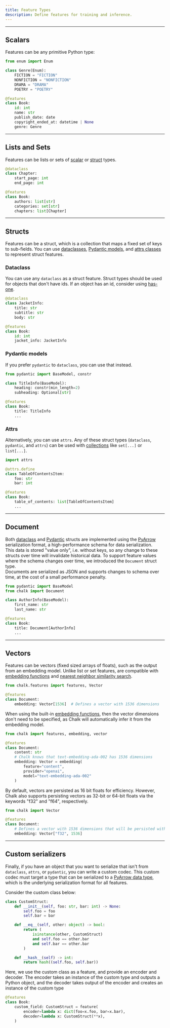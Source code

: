 ```yaml
---
title: Feature Types
description: Define features for training and inference.
---
```


---

## Scalars

Features can be any primitive Python type:

```python
from enum import Enum

class Genre(Enum):
    FICTION = "FICTION"
    NONFICTION = "NONFICTION"
    DRAMA = "DRAMA"
    POETRY = "POETRY"

@features
class Book:
    id: int
    name: str
    publish_date: date
    copyright_ended_at: datetime | None
    genre: Genre

```


---

## Lists and Sets

Features can be lists or sets of [scalar](/docs/feature-types#scalars) or [struct](/docs/feature-types#structs) types.

```python
@dataclass
class Chapter:
    start_page: int
    end_page: int

@features
class Book:
    authors: list[str]
    categories: set[str]
    chapters: list[Chapter]
```

---

## Structs

Features can be a struct, which is a collection that maps a fixed set of keys to sub-fields. You can use
[dataclasses](/docs/feature-types#dataclass),
[Pydantic models](/docs/feature-types#pydantic-models), and
[attrs classes](/docs/feature-types#attrs) to represent struct features.


### Dataclass

You can use any `dataclass` as a struct feature.
Struct types should be used for objects that don't have ids.
If an object has an id, consider using [has-one](/docs/has-one).

```python
@dataclass
class JacketInfo:
    title: str
    subtitle: str
    body: str

@features
class Book:
    id: int
    jacket_info: JacketInfo
```

### Pydantic models

If you prefer `pydantic` to `dataclass`, you can use that instead.

```python
from pydantic import BaseModel, constr

class TitleInfo(BaseModel):
    heading: constr(min_length=2)
    subheading: Optional[str]

@features
class Book:
    title: TitleInfo
    ...
```


### Attrs

Alternatively, you can use `attrs`. Any of these struct types
(`dataclass`, `pydantic`, and `attrs`) can be used with
[collections](/docs/feature-types#collections) like
`set[...]` or `list[...]`.

```python
import attrs

@attrs.define
class TableOfContentsItem:
    foo: str
    bar: int

@features
class Book:
    table_of_contents: list[TableOfContentsItem]
    ...
```


---

## Document

Both [dataclass](/docs/feature-types#dataclass) and [Pydantic](/docs/feature-types#pydantic-models) 
structs are implemented using the [PyArrow](https://arrow.apache.org/docs/python/index.html) 
serialization format, a high-performance schema for data serialization.  
This data is stored "value only", i.e. without keys, so any change to these structs over time will invalidate historical data.
To support feature values where the schema changes over time, we introduced the `Document` struct type.   
Documents are serialized as JSON and supports changes to schema over time, at the cost of a small performance penalty.

```python
from pydantic import BaseModel
from chalk import Document

class AuthorInfo(BaseModel):
    first_name: str
    last_name: str

@features
class Book:
    title: Document[AuthorInfo]
    ...
```

---

## Vectors

Features can be vectors (fixed sized arrays of floats), such as the output from an embedding model.
Unlike list or set features, are compatible with [embedding functions](/docs/embeddings) and [nearest neighbor similarity search](/docs/nearest-neighbor).

```python
from chalk.features import features, Vector

@features
class Document:
    embedding: Vector[1536]  # Defines a vector with 1536 dimensions
```

When using the built-in [embedding functions](/docs/embeddings), then the vector dimensions don't need to be specified, as Chalk will automatically infer it
from the embedding model.

```python
from chalk import features, embedding, vector

@features
class Document:
    content: str
    # Chalk knows that text-embedding-ada-002 has 1536 dimensions
    embedding: Vector = embedding(
        feature="content", 
        provider="openai", 
        model="text-embedding-ada-002"
    )
```

By default, vectors are persisted as 16 bit floats for efficiency. However, Chalk also supports persisting vectors as 32-bit or 64-bit floats via the keywords
"f32" and "f64", respectively.

```python
from chalk import Vector

@features
class Document:
    # Defines a vector with 1536 dimensions that will be persisted with 32 bit precision 
    embedding: Vector["f32", 1536]
```

---

## Custom serializers

Finally, if you have an object that you want to serialize that isn't
from `dataclass`, `attrs`, or `pydantic`, you can write a custom codec.
This custom codec must target a type that can be serialized to a [PyArrow
data type](https://arrow.apache.org/docs/python/api/datatypes.html), which
is the underlying serialization format for all features.

Consider the custom class below:

```python
class CustomStruct:
    def __init__(self, foo: str, bar: int) -> None:
        self.foo = foo
        self.bar = bar

    def __eq__(self, other: object) -> bool:
        return (
            isinstance(other, CustomStruct)
            and self.foo == other.bar
            and self.bar == other.bar
        )

    def __hash__(self) -> int:
        return hash((self.foo, self.bar))
```

Here, we use the custom class as a feature, and provide an encoder and decoder.
The encoder takes an instance of the custom type and outputs a Python object, and
the decoder takes output of the encoder and creates an instance of the custom type

```python
@features
class Book:
    custom_field: CustomStruct = feature(
        encoder=lambda x: dict(foo=x.foo, bar=x.bar),
        decoder=lambda x: CustomStruct(**x),
    )
```
